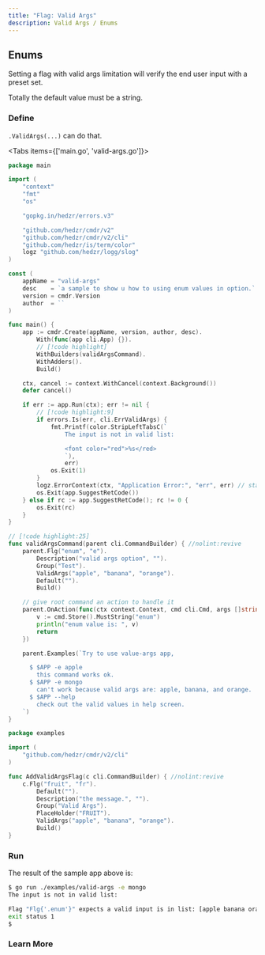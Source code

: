 ```yaml
---
title: "Flag: Valid Args"
description: Valid Args / Enums
---
```


## Enums

Setting a flag with valid args limitation will verify the end user input with a preset set.

Totally the default value must be a string.

### Define

`.ValidArgs(...)` can do that.

<Tabs items={['main.go', 'valid-args.go']}>

<Tab key="main.go">

```go title=main.go
package main

import (
	"context"
	"fmt"
	"os"

	"gopkg.in/hedzr/errors.v3"

	"github.com/hedzr/cmdr/v2"
	"github.com/hedzr/cmdr/v2/cli"
	"github.com/hedzr/is/term/color"
	logz "github.com/hedzr/logg/slog"
)

const (
	appName = "valid-args"
	desc    = `a sample to show u how to using enum values in option.`
	version = cmdr.Version
	author  = ``
)

func main() {
	app := cmdr.Create(appName, version, author, desc).
		With(func(app cli.App) {}).
		// [!code highlight]
		WithBuilders(validArgsCommand).
		WithAdders().
		Build()

	ctx, cancel := context.WithCancel(context.Background())
	defer cancel()

	if err := app.Run(ctx); err != nil {
		// [!code highlight:9]
		if errors.Is(err, cli.ErrValidArgs) {
			fmt.Printf(color.StripLeftTabsC(`
				The input is not in valid list:

				<font color="red">%s</red>
				`),
				err)
			os.Exit(1)
		}
		logz.ErrorContext(ctx, "Application Error:", "err", err) // stacktrace if in debug mode/build
		os.Exit(app.SuggestRetCode())
	} else if rc := app.SuggestRetCode(); rc != 0 {
		os.Exit(rc)
	}
}

// [!code highlight:25]
func validArgsCommand(parent cli.CommandBuilder) { //nolint:revive
	parent.Flg("enum", "e").
		Description("valid args option", "").
		Group("Test").
		ValidArgs("apple", "banana", "orange").
		Default("").
		Build()

	// give root command an action to handle it
	parent.OnAction(func(ctx context.Context, cmd cli.Cmd, args []string) (err error) {
		v := cmd.Store().MustString("enum")
		println("enum value is: ", v)
		return
	})

	parent.Examples(`Try to use value-args app,

	  $ $APP -e apple
	    this command works ok.
	  $ $APP -e mongo
	    can't work because valid args are: apple, banana, and orange.
	  $ $APP --help
	    check out the valid values in help screen.
	`)
}
```

</Tab>

<Tab key="valid-args.go">

```go title=valid-args.go
package examples

import (
	"github.com/hedzr/cmdr/v2/cli"
)

func AddValidArgsFlag(c cli.CommandBuilder) { //nolint:revive
	c.Flg("fruit", "fr").
		Default("").
		Description("the message.", "").
		Group("Valid Args").
		PlaceHolder("FRUIT").
		ValidArgs("apple", "banana", "orange").
		Build()
}
```

</Tab>
</Tabs>

### Run

The result of the sample app above is:

```bash
$ go run ./examples/valid-args -e mongo
The input is not in valid list:

Flag "Flg{'.enum'}" expects a valid input is in list: [apple banana orange] | cmd=Cmd{''}
exit status 1
$
```

### Learn More

<Cards>
  <Card title="Required" href="../g55-flag-required" />
  <Card title="Toggle Group" href="../g56-flag-toggle-group" />
  <Card title="Head Like" href="../g58-flag-head-like" />
  <Card title="Valid Args" href="../g57-flag-valid-args" />
  <Card title="External Tool" href="../g59-flag-external-editor" />
</Cards>
